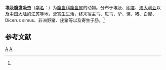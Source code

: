 {{Speciesbox
| genus = Gastrodiscus
| species = aegyptiacus
| authority = (Cobboldi, 1876)<ref name='id10017'>{{cite web| url =http://www.bioinfo.cn/db05/BjdwSpecies.php?action=view&id=10017| title =埃及腹盘吸虫| work =《中国动物物种编目数据库》| publisher =中国科学院微生物研究所| author =中国科学院动物研究所| accessdate =2009-04-16| deadurl =yes| archiveurl =https://web.archive.org/web/20160305001327/http://www.bioinfo.cn/db05/BjdwSpecies.php?action=view&id=10017| archivedate =2016-03-05}}</ref>
}}

'''埃及腹盘吸虫'''（[[学名|学名]]：{{lang|la|''Gastrodiscus aegyptiacus''}}）为[[腹盘科|腹盘科]][[腹盘属|腹盘属]]的动物。分布于埃及、[[印度|印度]]、[[澳大利亚|澳大利亚]]以及[[中国大陆|中国大陆]]的[[江苏|江苏]]等地，营[[寄生|寄生]]生活，终末宿主马、斑马、驴、骡、猪、白犀、Dicerus simus、非洲野猪、疣猪等以及寄生于肠。<ref name='id10017'/>

== 参考文献 ==
{{reflist}}

{{taxonbar}}

[[Category:1876年描述的动物|A]]
[[Category:腹盘属|A]]


{{吸虫小作品}}